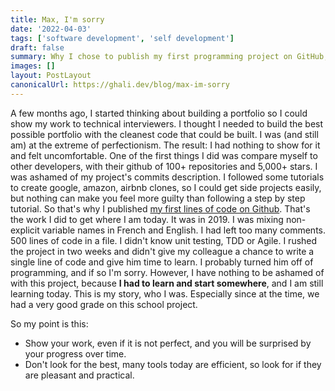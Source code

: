 ```yaml
---
title: Max, I'm sorry
date: '2022-04-03'
tags: ['software development', 'self development']
draft: false
summary: Why I chose to publish my first programming project on GitHub, how bad perfectionism is and why I feel sorry for my colleague.
images: []
layout: PostLayout
canonicalUrl: https://ghali.dev/blog/max-im-sorry
---
```


A few months ago, I started thinking about building a portfolio so I could show my work to technical interviewers.
I thought I needed to build the best possible portfolio with the cleanest code that could be built.
I was (and still am) at the extreme of perfectionism. The result: I had nothing to show for it and felt uncomfortable.
One of the first things I did was compare myself to other developers, with their github of 100+ repositories and 5,000+ stars.
I was ashamed of my project's commits description.
I followed some tutorials to create google, amazon, airbnb clones, so I could get side projects easily, but nothing can make you feel more guilty than following a step by step tutorial.
So that's why I published [my first lines of code on Github](https://github.com/datscyril/cameleon).
That's the work I did to get where I am today.
It was in 2019. I was mixing non-explicit variable names in French and English. I had left too many comments.
500 lines of code in a file. I didn't know unit testing, TDD or Agile.
I rushed the project in two weeks and didn't give my colleague a chance to write a single line of code and give him time to learn.
I probably turned him off of programming, and if so I'm sorry.
However, I have nothing to be ashamed of with this project, because **I had to learn and start somewhere**, and I am still learning today.
This is my story, who I was. Especially since at the time, we had a very good grade on this school project.

So my point is this:

- Show your work, even if it is not perfect, and you will be surprised by your progress over time.
- Don't look for the best, many tools today are efficient, so look for if they are pleasant and practical.
